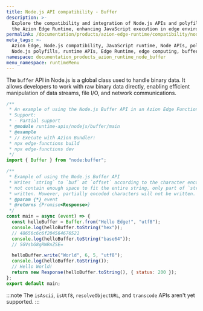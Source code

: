 ```yaml
---
title: Node.js API compatibility - Buffer
description: >-
  Explore the compatibility and integration of Node.js APIs and polyfills with
  the Azion Edge Runtime, enhancing JavaScript execution in edge environments.
permalink: /documentation/products/azion-edge-runtime/compatibility/node/buffer/
meta_tags: >-
  Azion Edge, Node.js compatibility, JavaScript runtime, Node APIs, polyfills,
  Node.js polyfills, runtime APIs, Edge Runtime, edge computing, buffer
namespace: documentation_products_azion_runtime_node_buffer
menu_namespace: runtimeMenu
---
```


The `buffer` API in Node.js is a global class used to handle binary data. It allows developers to work with raw binary data directly, enabling efficient manipulation of data streams, file I/O, and network communications. 

```javascript
/**
 * An example of using the Node.js Buffer API in an Azion Edge Function.
 * Support:
 * - Partial support
 * @module runtime-apis/nodejs/buffer/main
 * @example
 * // Execute with Azion Bundler:
 * npx edge-functions build
 * npx edge-functions dev
 */
import { Buffer } from "node:buffer";

/**
 * Example of using the Node.js Buffer API
 * Writes `string` to `buf` at `offset` according to the character encoding in`encoding`. The `length` parameter is the number of bytes to write. If `buf` did
 * not contain enough space to fit the entire string, only part of `string` will be
 * written. However, partially encoded characters will not be written.
 * @param {*} event
 * @returns {Promise<Response>}
 */
const main = async (event) => {
  const helloBuffer = Buffer.from("Hello Edge!", "utf8");
  console.log(helloBuffer.toString("hex"));
  // 48656c6c6f204564676521
  console.log(helloBuffer.toString("base64"));
  // SGVsbG8gRWRnZSE=

  helloBuffer.write("World", 6, 5, "utf8");
  console.log(helloBuffer.toString());
  // Hello World!
  return new Response(helloBuffer.toString(), { status: 200 });
};
export default main;
```

:::note
The `isAscii`, `isUtf8`, `resolveObjectURL`, and `transcode` APIs aren't yet supported.
:::